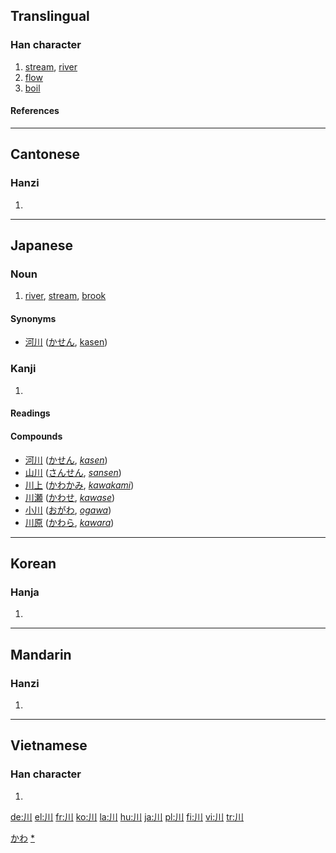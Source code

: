 {{see|巛}}
==Translingual==
{{Han stroke|[[Image:川-order.gif]]}}

===Han character===
{{Han char|rn=47|rad=巛|as=00|sn=3|four=2200<sub>0</sub>|canj=中中中 (LLL)}}

# [[stream]], [[river]]
# [[flow]]
# [[boil]]

====References====
{{Han ref|kx=0323.230|dkj=08673|dj=0624.070|hdz=10032.020|uh=5DDD|ud=24029|bh=A474|bd=42100}}

----

==Cantonese==

===Hanzi===
{{yue-hanzi|jyut=[[cyun1]]|y=[[chyun1]]}}

# {{defn|Cantonese}}

----

==Japanese==

===Noun===
{{ja-noun|k|hira=かわ|rom=kawa}}

# [[river]], [[stream]], [[brook]]

====Synonyms====
*[[河川]] ([[かせん]], [[kasen]])

===Kanji===
{{ja-kanji|grade=1|rs=巛00}}

# {{defn|Japanese}}

====Readings====
{{ja-readings|on=[[せん]] (sen)|kun=[[かわ]] (kawa)}}

====Compounds====
*[[河川]] ([[かせん]], ''[[kasen]]'')
*[[山川]] ([[さんせん]], ''[[sansen]]'')
*[[川上]] ([[かわかみ]], ''[[kawakami]]'')
*[[川瀬]] ([[かわせ]], ''[[kawase]]'')
*[[小川]] ([[おがわ]], ''[[ogawa]]'')
*[[川原]] ([[かわら]], ''[[kawara]]'')

[[Category:1000 Japanese basic words|かわ]]
[[Category:ja:Rivers|*]]

----

==Korean==

===Hanja===
{{ko-hanja|hangeul=천|eumhun=내|rv=cheon|mr=ch'ŏn}}

# {{defn|Korean}}

----

==Mandarin==

===Hanzi===
{{cmn-hanzi|pin=[[chuān]] ([[chuan1]]), [[wú]] ([[wu2]])|wg=ch'uan<sup>1</sup>, wu<sup>2</sup>}}

# {{defn|Mandarin}}

----

==Vietnamese==

===Han character===
{{vi-hantu|[[xuyên]]}}

# {{defn|Vietnamese}}

[[de:川]]
[[el:川]]
[[fr:川]]
[[ko:川]]
[[la:川]]
[[hu:川]]
[[ja:川]]
[[pl:川]]
[[fi:川]]
[[vi:川]]
[[tr:川]]